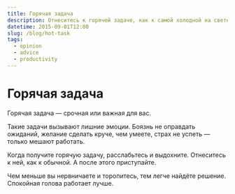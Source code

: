 ```yaml
---
title: Горячая задача
description: Отнеситесь к горячей задаче, как к самой холодной на свете.
datetime: 2015-09-01T12:00
slug: /blog/hot-task
tags:
  - opinion
  - advice
  - productivity
---
```


# Горячая задача

Горячая задача — срочная или важная для вас.

Такие задачи вызывают лишние эмоции. Боязнь не оправдать ожиданий, желание сделать круче, чем умеете, страх не успеть — только мешают работать.

Когда получите горячую задачу, расслабьтесь и выдохните. Отнеситесь к ней, как к обычной. А после этого приступайте.

Чем меньше вы нервничаете и торопитесь, тем легче найдёте решение. Спокойная голова работает лучше.

